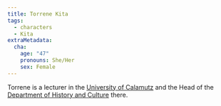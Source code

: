 ```yaml
---
title: Torrene Kita
tags:
  - characters
  - Kita
extraMetadata:
  cha:
    age: "47"
    pronouns: She/Her
    sex: Female
---
```


Torrene is a lecturer in the
[University of Calamutz](../organizations/university-of-calamutz.mdx) and the
Head of the
[Department of History and Culture](../organizations/department-of-history-and-culture.mdx)
there.

